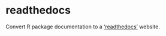 # readthedocs

Convert R package documentation to a ['readthedocs'](https://readthedocs.org/) website.
